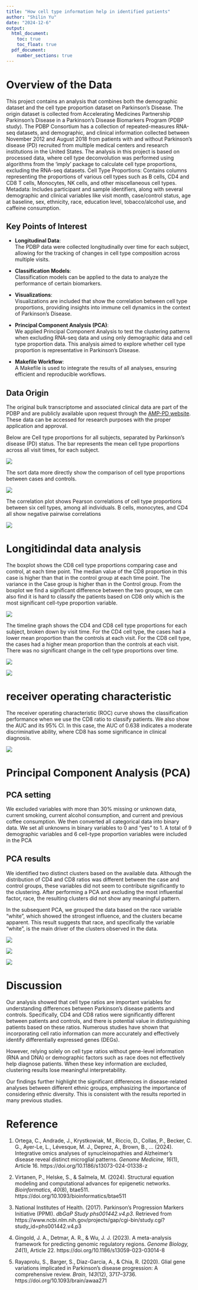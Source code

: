 ```yaml
---
title: "How cell type information help in identified patients"
author: "Shilin Yu"
date: "2024-12-6"
output:
  html_document:
    toc: true
    toc_float: true
  pdf_document:
    number_sections: true  
---
```


#  Overview of the Data

This project contains an analysis that combines both the demographic dataset and the cell type proportion dataset on Parkinson's Disease. The origin dataset is collected from Accelerating Medicines Partnership Parkinson's Disease in a Parkinson’s Disease Biomarkers Program (PDBP study). 
The PDBP Consortium has a collection of repeated-measures RNA-seq datasets, and demographic, and clinical information collected between November 2012 and August 2018 from patients with and without Parkinson's disease (PD) recruited from multiple medical centers and research institutions in the United States.
The analysis in this project is based on processed data, where cell type deconvolution was performed using algorithms from the 'imply' package to calculate cell type proportions, excluding the RNA-seq datasets. 
Cell Type Proportions: Contains columns representing the proportions of various cell types such as B cells, CD4 and CD8 T cells, Monocytes, NK cells, and other miscellaneous cell types.
Metadata: Includes participant and sample identifiers, along with several demographic and clinical variables like visit month, case/control status, age at baseline, sex, ethnicity, race, education level, tobacco/alcohol use, and caffeine consumption.

## Key Points of Interest

- **Longitudinal Data**:  
  The PDBP data were collected longitudinally over time for each subject, allowing for the tracking of changes in cell type composition across multiple visits.

- **Classification Models**:  
  Classification models can be applied to the data to analyze the performance of certain biomarkers.

- **Visualizations**:  
  Visualizations are included that show the correlation between cell type proportions, providing insights into immune cell dynamics in the context of Parkinson’s Disease.

- **Principal Component Analysis (PCA)**:  
  We applied Principal Component Analysis to test the clustering patterns when excluding RNA-seq data and using only demographic data and cell type proportion data. This analysis aimed to explore whether cell type proportion is representative in Parkinson’s Disease.

- **Makefile Workflow**:  
  A Makefile is used to integrate the results of all analyses, ensuring efficient and reproducible workflows.


## Data Origin

The original bulk transcriptome and associated clinical data are part of the PDBP and are publicly available upon request through the [AMP-PD website](https://amp-pd.org). These data can be accessed for research purposes with the proper application and approval.

Below are Cell type proportions for all subjects, separated by Parkinson’s disease (PD) status. The bar represents the mean cell type proportions across all visit times, for each subject.

![](bar_plot.jpg)

The sort data more directly show the comparison of cell type proportions between cases and controls.

![](bar_plot_sort2.jpg)

The correlation plot shows Pearson correlations of cell type proportions between six cell types, among all individuals.
B cells, monocytes, and CD4 all show negative pairwise correlations

![](cor_plot.jpg)

# Longitidindal data analysis

The boxplot shows the CD8 cell type proportions comparing case and control, at each time point. The median value of the CD8 proportion in this case is higher than that in the control group at each time point.
The variance in the Case group is higher than in the Control group. From the boxplot we find a significant difference between the two groups, we can also find it is hard to classify the patients based on CD8 only which is the most significant cell-type proportion variable.

![](box_plot_1.jpg)

The timeline graph shows the CD4 and CD8 cell type proportions for each subject, broken down by visit time. For the CD4 cell type, the cases had a lower mean proportion than the controls at each visit. For the CD8 cell type, the cases had a higher mean proportion than the controls at each visit. There was no significant change in the cell type proportions over time.

![](time_plotCD4.jpg)

![](time_plotCD8.jpg)

# receiver operating characteristic 
The receiver operating characteristic (ROC) curve shows the classification performance when we use the CD8 ratio to classify patients. We also show the AUC and its 95% CI. In this case, the AUC of 0.638 indicates a moderate discriminative ability, where CD8 has some significance in clinical diagnosis.

![](ROC_CD8.jpg)


#  Principal Component Analysis (PCA)

## PCA setting
We excluded variables with more than 30% missing or unknown data, current smoking, current alcohol consumption, and current and previous coffee consumption. We then converted all categorical data into binary data. We set all unknowns in binary variables to 0 and “yes” to 1. A total of 9 demographic variables and 6 cell-type proportion variables were included in the PCA


## PCA results

We identified two distinct clusters based on the available data. Although the distribution of CD4 and CD8 ratios was different between the case and control groups, these variables did not seem to contribute significantly to the clustering. After performing a PCA and excluding the most influential factor, race, the resulting clusters did not show any meaningful pattern.

In the subsequent PCA, we grouped the data based on the race variable "white", which showed the strongest influence, and the clusters became apparent. This result suggests that race, and specifically the variable "white", is the main driver of the clusters observed in the data.

![](PCA_plot1.jpg)

![](PCA_plot2.jpg)

![](PCA_plot3.jpg)

#  Discussion
Our analysis showed that cell type ratios are important variables for understanding differences between Parkinson's disease patients and controls. Specifically, CD4 and CD8 ratios were significantly different between patients and controls, and there is potential value in distinguishing patients based on these ratios. Numerous studies have shown that incorporating cell ratio information can more accurately and effectively identify differentially expressed genes (DEGs).

However, relying solely on cell type ratios without gene-level information (RNA and DNA) or demographic factors such as race does not effectively help diagnose patients. When these key information are excluded, clustering results lose meaningful interpretability.

Our findings further highlight the significant differences in disease-related analyses between different ethnic groups, emphasizing the importance of considering ethnic diversity. This is consistent with the results reported in many previous studies.


# Reference

1. Ortega, C., Andrade, J., Krystkowiak, M., Riccio, D., Collas, P., Becker, C. G., Ayer-Le, L., Lévesque, M. J., Deprez, A., Brown, B., ... (2024). Integrative omics analyses of synucleinopathies and Alzheimer’s disease reveal distinct microglial patterns. *Genome Medicine, 16*(1), Article 16. https://doi.org/10.1186/s13073-024-01338-z

2. Virtanen, P., Helske, S., & Salmela, M. (2024). Structural equation modeling and computational advances for epigenetic networks. *Bioinformatics, 40*(8), btae511. https://doi.org/10.1093/bioinformatics/btae511

3. National Institutes of Health. (2017). Parkinson’s Progression Markers Initiative (PPMI). *dbGaP Study phs001442.v4.p3*. Retrieved from https://www.ncbi.nlm.nih.gov/projects/gap/cgi-bin/study.cgi?study_id=phs001442.v4.p3

4. Gingold, J. A., Detmar, A. R., & Wu, J. J. (2023). A meta-analysis framework for predicting genomic regulatory regions. *Genome Biology, 24*(1), Article 22. https://doi.org/10.1186/s13059-023-03014-8

5. Rayaprolu, S., Barger, S., Diaz-Garcia, A., & Chia, R. (2020). Glial gene variations implicated in Parkinson’s disease progression: A comprehensive review. *Brain, 143*(12), 3717–3736. https://doi.org/10.1093/brain/awaa271